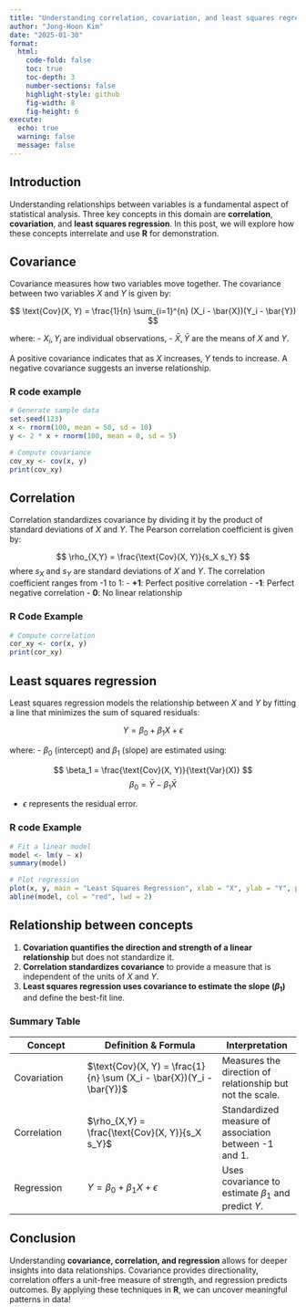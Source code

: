```yaml
---
title: "Understanding correlation, covariation, and least squares regression"
author: "Jong-Hoon Kim"
date: "2025-01-30"
format:
  html:
    code-fold: false
    toc: true
    toc-depth: 3
    number-sections: false
    highlight-style: github
    fig-width: 8
    fig-height: 6
execute:
  echo: true
  warning: false
  message: false
---
```


## Introduction

Understanding relationships between variables is a fundamental aspect of statistical analysis. Three key concepts in this domain are **correlation**, **covariation**, and **least squares regression**. In this post, we will explore how these concepts interrelate and use **R** for demonstration.

## Covariance

Covariance measures how two variables move together. The covariance between two variables $X$ and $Y$ is given by:

$$
\text{Cov}(X, Y) = \frac{1}{n} \sum_{i=1}^{n} (X_i - \bar{X})(Y_i - \bar{Y})
$$

where:
- $X_i, Y_i$ are individual observations,
- $\bar{X}, \bar{Y}$ are the means of $X$ and $Y$.

A positive covariance indicates that as $X$ increases, $Y$ tends to increase. A negative covariance suggests an inverse relationship.

### R code example

```r
# Generate sample data
set.seed(123)
x <- rnorm(100, mean = 50, sd = 10)
y <- 2 * x + rnorm(100, mean = 0, sd = 5)

# Compute covariance
cov_xy <- cov(x, y)
print(cov_xy)
```

## Correlation

Correlation standardizes covariance by dividing it by the product of standard deviations of $X$ and $Y$. The Pearson correlation coefficient is given by:

$$
\rho_{X,Y} = \frac{\text{Cov}(X, Y)}{s_X s_Y}
$$
where $s_X$ and $s_Y$ are standard deviations of $X$ and $Y$. The correlation coefficient ranges from -1 to 1:
- **+1**: Perfect positive correlation
- **-1**: Perfect negative correlation
- **0**: No linear relationship

### R Code Example

```r
# Compute correlation
cor_xy <- cor(x, y)
print(cor_xy)
```

## Least squares regression

Least squares regression models the relationship between $X$ and $Y$ by fitting a line that minimizes the sum of squared residuals:

$$
Y = \beta_0 + \beta_1 X + \epsilon
$$

where:
- $\beta_0$ (intercept) and $\beta_1$ (slope) are estimated using:

$$
\beta_1 = \frac{\text{Cov}(X, Y)}{\text{Var}(X)}
$$
$$
\beta_0 = \bar{Y} - \beta_1 \bar{X}
$$

- $\epsilon$ represents the residual error.

### R code Example

```r
# Fit a linear model
model <- lm(y ~ x)
summary(model)

# Plot regression
plot(x, y, main = "Least Squares Regression", xlab = "X", ylab = "Y", pch = 19)
abline(model, col = "red", lwd = 2)
```

## Relationship between concepts

1. **Covariation quantifies the direction and strength of a linear relationship** but does not standardize it.
2. **Correlation standardizes covariance** to provide a measure that is independent of the units of $X$ and $Y$.
3. **Least squares regression uses covariance to estimate the slope ($\beta_1$)** and define the best-fit line.

### Summary Table
| Concept       | Definition & Formula      | Interpretation |
|---------------|---------------------------|----------------|
| Covariation   | $\text{Cov}(X, Y) = \frac{1}{n} \sum (X_i - \bar{X})(Y_i - \bar{Y})$ | Measures the direction of relationship but not the scale. |
| Correlation   | $\rho_{X,Y} = \frac{\text{Cov}(X, Y)}{s_X s_Y}$ | Standardized measure of association between -1 and 1. |
| Regression    | $Y = \beta_0 + \beta_1 X + \epsilon$ | Uses covariance to estimate $\beta_1$ and predict $Y$. |

## Conclusion

Understanding **covariance, correlation, and regression** allows for deeper insights into data relationships. Covariance provides directionality, correlation offers a unit-free measure of strength, and regression predicts outcomes. By applying these techniques in **R**, we can uncover meaningful patterns in data!



